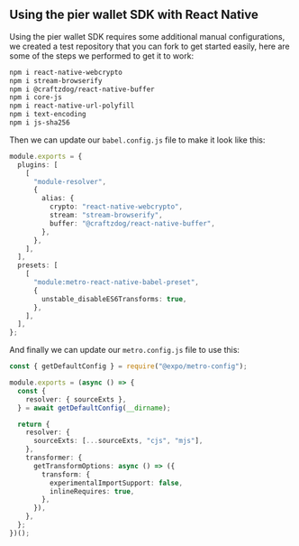 ## Using the pier wallet SDK with React Native

Using the pier wallet SDK requires some additional manual configurations, we created a test repository that you can fork to get started easily, here are some of the steps we performed to get it to work:

```bash
npm i react-native-webcrypto
npm i stream-browserify
npm i @craftzdog/react-native-buffer
npm i core-js
npm i react-native-url-polyfill
npm i text-encoding
npm i js-sha256
```

Then we can update our `babel.config.js` file to make it look like this:

```ts
module.exports = {
  plugins: [
    [
      "module-resolver",
      {
        alias: {
          crypto: "react-native-webcrypto",
          stream: "stream-browserify",
          buffer: "@craftzdog/react-native-buffer",
        },
      },
    ],
  ],
  presets: [
    [
      "module:metro-react-native-babel-preset",
      {
        unstable_disableES6Transforms: true,
      },
    ],
  ],
};
```

And finally we can update our `metro.config.js` file to use this:

```ts
const { getDefaultConfig } = require("@expo/metro-config");

module.exports = (async () => {
  const {
    resolver: { sourceExts },
  } = await getDefaultConfig(__dirname);

  return {
    resolver: {
      sourceExts: [...sourceExts, "cjs", "mjs"],
    },
    transformer: {
      getTransformOptions: async () => ({
        transform: {
          experimentalImportSupport: false,
          inlineRequires: true,
        },
      }),
    },
  };
})();
```
